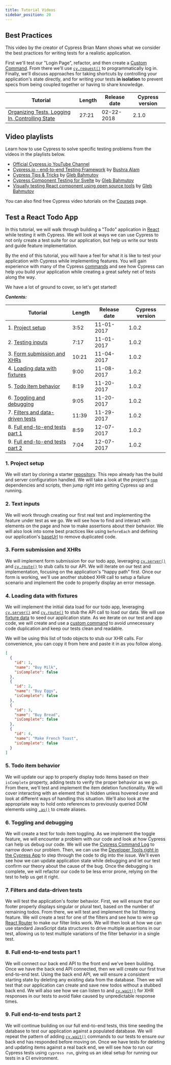 ```yaml
---
title: Tutorial Videos
sidebar_position: 20
---
```


## Best Practices

This video by the creator of Cypress Brian Mann shows what we consider the best
practices for writing tests for a realistic application.

First we'll test our "Login Page", refactor, and then create a
[Custom Command](/api/cypress-api/custom-commands). From there we'll use
[`cy.request()`](/api/commands/request) to programmatically log in. Finally,
we'll discuss approaches for taking shortcuts by controlling your application's
state directly, and for writing your tests **in isolation** to prevent specs
from being coupled together or having to share knowledge.

| Tutorial                                                                                       | Length                           | Release date                                                | Cypress version |
| ---------------------------------------------------------------------------------------------- | -------------------------------- | ----------------------------------------------------------- | --------------- |
| [Organizing Tests, Logging In, Controlling State](https://www.youtube.com/watch?v=5XQOK0v_YRE) | <Icon name="video" /> 27:21 | <time datetime="2018-02-22T16:00:00.000Z">02-22-2018</time> | 2.1.0           |

## Video playlists

Learn how to use Cypress to solve specific testing problems from the videos in
the playlists below.

- [Official Cypress.io YouTube Channel](https://www.youtube.com/cypress_io)
- [Cypress.io - end-to-end Testing Framework](https://www.youtube.com/playlist?list=PLzDWIPKHyNmK9NX9_ng2IdrkEr8L4WwB0)
  by [Bushra Alam](https://twitter.com/imBushraAlam)
- [Cypress Tips & Tricks](https://www.youtube.com/playlist?list=PLP9o9QNnQuAYYRpJzDNWpeuOVTwxmIxcI)
  by [Gleb Bahmutov](https://twitter.com/bahmutov)
- [Cypress Component Testing for Svelte](https://www.youtube.com/playlist?list=PLP9o9QNnQuAa50lwW3cUql5sgdKIWkapp)
  by [Gleb Bahmutov](https://twitter.com/bahmutov)
- [Visually testing React component using open source tools](https://www.youtube.com/playlist?list=PLP9o9QNnQuAYhotnIDEUQNXuvXL7ZmlyZ)
  by [Gleb Bahmutov](https://twitter.com/bahmutov)

You can also find free Cypress video tutorials on the
[Courses](/examples/media/courses-media) page.

## Test a React Todo App

In this tutorial, we will walk through building a "Todo" application in
[React](https://reactjs.org) while testing it with Cypress. We will look at ways
we can use Cypress to not only create a test suite for our application, but help
us write our tests and guide feature implementation.

By the end of this tutorial, you will have a feel for what it is like to test
your application with Cypress while implementing features. You will gain
experience with many of the Cypress [commands](/api/api/table-of-contents) and
see how Cypress can help you build your application while creating a great
safety net of tests along the way.

We have a lot of ground to cover, so let's get started!

**_Contents:_**

| Tutorial                                                             | Length                           | Release date                                                | Cypress version |
| -------------------------------------------------------------------- | -------------------------------- | ----------------------------------------------------------- | --------------- |
| 1. [Project setup](#1-Project-setup)                                 | <Icon name="video" /> 3:52  | <time datetime="2017-11-01T16:00:00.000Z">11-01-2017</time> | 1.0.2           |
| 2. [Testing inputs](#2-Text-inputs)                                  | <Icon name="video" /> 7:17  | <time datetime="2017-11-01T16:00:00.000Z">11-01-2017</time> | 1.0.2           |
| 3. [Form submission and XHRs](#3-Form-submission-and-XHRs)           | <Icon name="video" /> 10:21 | <time datetime="2017-11-04T10:45:00.000Z">11-04-2017</time> | 1.0.2           |
| 4. [Loading data with fixtures](#4-Loading-data-with-fixtures)       | <Icon name="video" /> 9:00  | <time datetime="2017-11-08T16:00:00.000Z">11-08-2017</time> | 1.0.2           |
| 5. [Todo item behavior](#5-Todo-item-behavior)                       | <Icon name="video" /> 8:19  | <time datetime="2017-11-20T16:00:00.000Z">11-20-2017</time> | 1.0.2           |
| 6. [Toggling and debugging](#6-Toggling-and-debugging)               | <Icon name="video" /> 9:05  | <time datetime="2017-11-20T16:00:00.000Z">11-20-2017</time> | 1.0.2           |
| 7. [Filters and data-driven tests](#7-Filters-and-data-driven-tests) | <Icon name="video" /> 11:39 | <time datetime="2017-11-29T16:00:00.000Z">11-29-2017</time> | 1.0.2           |
| 8. [Full end-to-end tests part 1](#8-Full-end-to-end-tests-part-1)   | <Icon name="video" /> 8:59  | <time datetime="2017-12-07T16:00:00.000Z">12-07-2017</time> | 1.0.2           |
| 9. [Full end-to-end tests part 2](#9-Full-end-to-end-tests-part-2)   | <Icon name="video" /> 7:04  | <time datetime="2017-12-07T16:00:00.000Z">12-07-2017</time> | 1.0.2           |

### 1. Project setup

We will start by cloning a starter
[repository](https://github.com/cypress-io/cypress-tutorial-build-todo-starter).
This repo already has the build and server configuration handled. We will take a
look at the project's [`npm`](https://www.npmjs.com/) dependencies and scripts,
then jump right into getting Cypress up and running.

<Icon
  name="github"
  contentType="lesson"
  url="https://github.com/cypress-io/cypress-tutorial-build-todo/tree/01_setup" 
/>

<DocsVideo src="https://vimeo.com/240554515"></DocsVideo>

### 2. Text inputs

We will work through creating our first real test and implementing the feature
under test as we go. We will see how to find and interact with elements on the
page and how to make assertions about their behavior. We will also look into
some best practices like using `beforeEach` and defining our application's
[baseUrl](/guides/references/configuration#Global) to remove duplicated code.

<Icon
  name="github"
  contentType="lesson"
  url="https://github.com/cypress-io/cypress-tutorial-build-todo/tree/02_inputs"
/>

<DocsVideo src="https://vimeo.com/240554808"></DocsVideo>

### 3. Form submission and XHRs

We will implement form submission for our todo app, leveraging
[`cy.server()`](/api/commands/server) and [`cy.route()`](/api/commands/route) to
stub calls to our API. We will iterate on our test and implementation, focusing
on the application's "happy path" first. Once our form is working, we'll use
another stubbed XHR call to setup a failure scenario and implement the code to
properly display an error message.

<Icon
  name="github"
  contentType="lesson"
  url="https://github.com/cypress-io/cypress-tutorial-build-todo/tree/03_form_sub"
/>

<DocsVideo src="https://vimeo.com/241063147"></DocsVideo>

### 4. Loading data with fixtures

We will implement the initial data load for our todo app, leveraging
[`cy.server()`](/api/commands/server) and [`cy.route()`](/api/commands/route) to
stub the API call to load our data. We will use
[fixture data](/api/commands/fixture#Shortcuts) to seed our application state.
As we iterate on our test and app code, we will create and use a
[custom command](/api/cypress-api/custom-commands) to avoid unnecessary code
duplication and keep our tests clean and readable.

We will be using this list of todo objects to stub our XHR calls. For
convenience, you can copy it from here and paste it in as you follow along.

```json
[
  {
    "id": 1,
    "name": "Buy Milk",
    "isComplete": false
  },
  {
    "id": 2,
    "name": "Buy Eggs",
    "isComplete": false
  },
  {
    "id": 3,
    "name": "Buy Bread",
    "isComplete": false
  },
  {
    "id": 4,
    "name": "Make French Toast",
    "isComplete": false
  }
]
```

<Icon
  name="github"
  contentType="lesson"
  url="https://github.com/cypress-io/cypress-tutorial-build-todo/tree/04_custom_cmd"
/>

<DocsVideo src="https://vimeo.com/241773142"></DocsVideo>

### 5. Todo item behavior

We will update our app to properly display todo items based on their
`isComplete` property, adding tests to verify the proper behavior as we go. From
there, we'll test and implement the item deletion functionality. We will cover
interacting with an element that is hidden unless hovered over and look at
different ways of handling this situation. We'll also look at the appropriate
way to hold onto references to previously queried DOM elements using
[`.as()`](/api/commands/as) to create aliases.

<Icon
  name="github"
  contentType="lesson"
  url="https://github.com/cypress-io/cypress-tutorial-build-todo/tree/05_todo_items"
/>

<DocsVideo src="https://vimeo.com/242954792"></DocsVideo>

### 6. Toggling and debugging

We will create a test for todo item toggling. As we implement the toggle
feature, we will encounter a problem with our code and look at how Cypress can
help us debug our code. We will use the
[Cypress Command Log](/guides/core-concepts/cypress-app#Command-Log) to narrow
down our problem. Then, we can use the
[Developer Tools right in the Cypress App](/guides/guides/debugging#Using-the-Developer-Tools)
to step through the code to dig into the issue. We'll even see how we can update
application state while debugging and let our test confirm our theory about the
cause of the bug. Once the debugging is complete, we will refactor our code to
be less error prone, relying on the test to help us get it right.

<Icon
  name="github"
  contentType="lesson"
  url="https://github.com/cypress-io/cypress-tutorial-build-todo/tree/06_toggle_debug"
/>

<DocsVideo src="https://vimeo.com/242961930"></DocsVideo>

### 7. Filters and data-driven tests

We will test the application's footer behavior. First, we will ensure that our
footer properly displays singular or plural text, based on the number of
remaining todos. From there, we will test and implement the list filtering
feature. We will create a test for one of the filters and see how to wire up
[React Router](https://github.com/ReactTraining/react-router) to make our filter
links work. We will then look at how we can use standard JavaScript data
structures to drive multiple assertions in our test, allowing us to test
multiple variations of the filter behavior in a single test.

<Icon
  name="github"
  contentType="lesson"
  url="https://github.com/cypress-io/cypress-tutorial-build-todo/tree/07_data_driven"
/>

<DocsVideo src="https://vimeo.com/244696145"></DocsVideo>

### 8. Full end-to-end tests part 1

We will connect our back end API to the front end we've been building. Once we
have the back end API connected, then we will create our first true end-to-end
test. Using the back end API, we will ensure a consistent starting state by
deleting any existing data from the database. Then we will test that our
application can create and save new todos without a stubbed back end. We will
also see how we can listen to and [`cy.wait()`](/api/commands/wait) for XHR
responses in our tests to avoid flake caused by unpredictable response times.

<Icon
  name="github"
  contentType="lesson"
  url="https://github.com/cypress-io/cypress-tutorial-build-todo/tree/08_smoke_1"
/>

<DocsVideo src="https://vimeo.com/245387683"></DocsVideo>

### 9. Full end-to-end tests part 2

We will continue building on our full end-to-end tests, this time seeding the
database to test our application against a populated database. We will repeat
the pattern of adding [`cy.wait()`](/api/commands/wait) commands to our tests to
ensure our back end has responded before moving on. Once we have tests for
deleting and updating items against a real back end, we will see how to run our
Cypress tests using `cypress run`, giving us an ideal setup for running our
tests in a CI environment.

<Icon
  name="github"
  contentType="lesson"
  url="https://github.com/cypress-io/cypress-tutorial-build-todo/tree/09_smoke_2"
/>

<DocsVideo src="https://vimeo.com/245388948"></DocsVideo>
